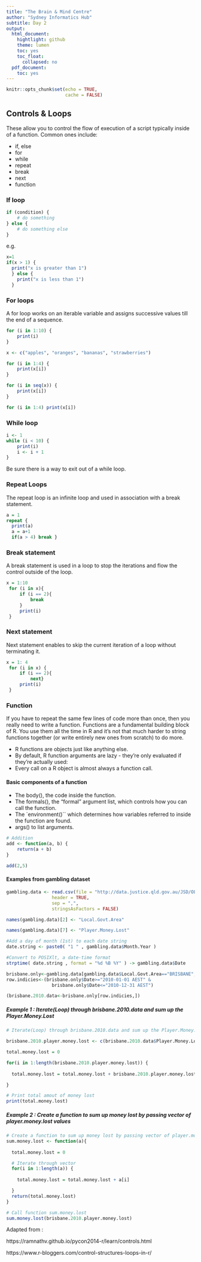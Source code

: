 ```yaml
---
title: "The Brain & Mind Centre"
author: "Sydney Informatics Hub"
subtitle: Day 2
output:
  html_document:
    hightlight: github
    theme: lumen
    toc: yes
    toc_float:
      collapsed: no
  pdf_document:
    toc: yes
---
```


```r
knitr::opts_chunk$set(echo = TRUE,
                      cache = FALSE)
```

## Controls & Loops

These allow you to control the flow of execution of a script typically inside of a function. Common ones include:

* if, else
* for
* while
* repeat
* break
* next
* function

### If loop
```r

if (condition) {
    # do something
} else {
    # do something else
}

```

e.g.

```r
x=1
if(x > 1) {
  print("x is greater than 1")
  } else {
    print("x is less than 1")
  } 
```

### For loops

A for loop works on an iterable variable and assigns successive values till the end of a sequence.

```r
for (i in 1:10) {
    print(i)
}

```

```r
x <- c("apples", "oranges", "bananas", "strawberries")

for (i in 1:4) {
    print(x[i])
}

for (i in seq(x)) {
    print(x[i])
}

for (i in 1:4) print(x[i])
```

### While loop
```r
i <- 1
while (i < 10) {
    print(i)
    i <- i + 1
}
```

Be sure there is a way to exit out of a while loop.

### Repeat Loops

The repeat loop is an infinite loop and used in association with a break statement.

```r
a = 1
repeat { 
  print(a) 
  a = a+1 
  if(a > 4) break }

```

### Break statement

A break statement is used in a loop to stop the iterations and flow the control outside of the loop.

```r
x = 1:10 
 for (i in x){ 
     if (i == 2){ 
         break 
     }
     print(i)
 }
```

### Next statement

Next statement enables to skip the current iteration of a loop without terminating it.

```r
x = 1: 4 
 for (i in x) { 
     if (i == 2){ 
         next}
     print(i)
 }
```

### Function

If you have to repeat the same few lines of code more than once, then you really need to write a function. Functions are a fundamental building block of R. You use them all the time in R and it's not that much harder to string functions together (or write entirely new ones from scratch) to do more.

* R functions are objects just like anything else.
* By default, R function arguments are lazy - they're only evaluated if they're actually used:
* Every call on a R object is almost always a function call.

#### Basic components of a function

* The body(), the code inside the function.
* The formals(), the "formal" argument list, which controls how you can call the function.
* The `environment()`` which determines how variables referred to inside the function are found.
* args() to list arguments.

```r
# Addition 
add <- function(a, b) {
    return(a + b)
}

add(2,5)
```

#### Examples from gambling dataset

```r
gambling.data <- read.csv(file = "http://data.justice.qld.gov.au/JSD/OLGR/20170817_OLGR_LGA-EGM-data.csv",
                 header = TRUE,
                 sep = ",",
                 stringsAsFactors = FALSE)

names(gambling.data)[2] <- "Local.Govt.Area"

names(gambling.data)[7] <- "Player.Money.Lost"

#Add a day of month (1st) to each date string
date.string <- paste0( "1 " , gambling.data$Month.Year )

#Convert to POSIXlt, a date-time format
strptime( date.string , format = "%d %B %Y" ) -> gambling.data$Date

brisbane.only<-gambling.data[gambling.data$Local.Govt.Area=="BRISBANE",]
row.indicies<-(brisbane.only$Date>="2010-01-01 AEST" &
                 brisbane.only$Date<="2010-12-31 AEST")

(brisbane.2010.data<-brisbane.only[row.indicies,])
```

##### Example 1 : Iterate(Loop) through brisbane.2010.data and sum up the Player.Money.Lost

```r
# Iterate(Loop) through brisbane.2010.data and sum up the Player.Money.Lost

brisbane.2010.player.money.lost <- c(brisbane.2010.data$Player.Money.Lost)

total.money.lost = 0

for(i in 1:length(brisbane.2010.player.money.lost)) {
    
  total.money.lost = total.money.lost + brisbane.2010.player.money.lost[i]

}

# Print total amout of money lost
print(total.money.lost)
```


##### Example 2 : Create a function to sum up money lost by passing vector of player.money.lost values

```r
# Create a function to sum up money lost by passing vector of player.money.lost values
sum.money.lost <- function(a){
  
  total.money.lost = 0

  # Iterate through vector 
  for(i in 1:length(a)) {
    
    total.money.lost = total.money.lost + a[i]

  }
  return(total.money.lost)
}

# Call function sum.money.lost
sum.money.lost(brisbane.2010.player.money.lost)
```





Adapted from :

https://ramnathv.github.io/pycon2014-r/learn/controls.html

https://www.r-bloggers.com/control-structures-loops-in-r/
